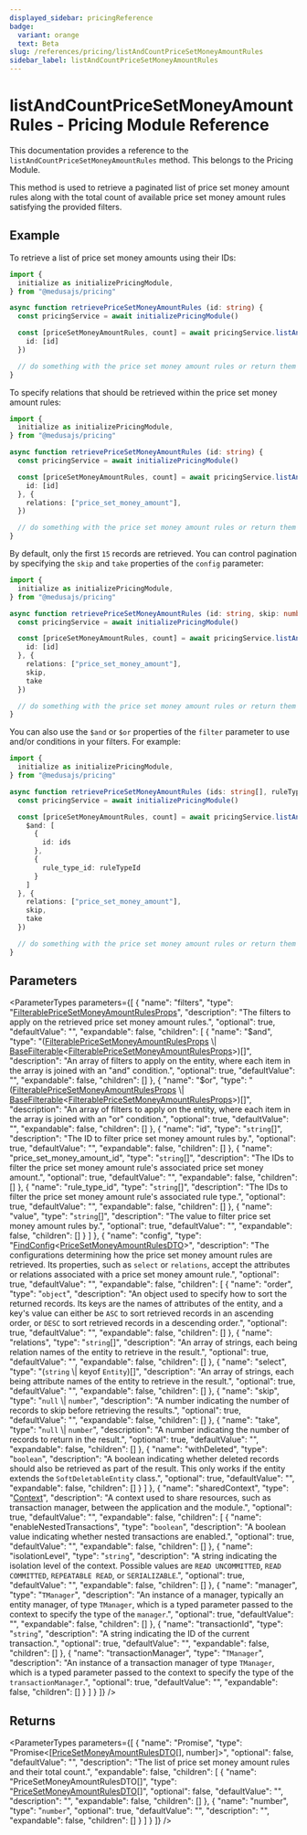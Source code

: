 ```yaml
---
displayed_sidebar: pricingReference
badge:
  variant: orange
  text: Beta
slug: /references/pricing/listAndCountPriceSetMoneyAmountRules
sidebar_label: listAndCountPriceSetMoneyAmountRules
---
```



# listAndCountPriceSetMoneyAmountRules - Pricing Module Reference

This documentation provides a reference to the `listAndCountPriceSetMoneyAmountRules` method. This belongs to the Pricing Module.

This method is used to retrieve a paginated list of price set money amount rules along with the total count of
available price set money amount rules satisfying the provided filters.

## Example

To retrieve a list of price set money amounts using their IDs:

```ts
import {
  initialize as initializePricingModule,
} from "@medusajs/pricing"

async function retrievePriceSetMoneyAmountRules (id: string) {
  const pricingService = await initializePricingModule()

  const [priceSetMoneyAmountRules, count] = await pricingService.listAndCountPriceSetMoneyAmountRules({
    id: [id]
  })

  // do something with the price set money amount rules or return them
}
```

To specify relations that should be retrieved within the price set money amount rules:

```ts
import {
  initialize as initializePricingModule,
} from "@medusajs/pricing"

async function retrievePriceSetMoneyAmountRules (id: string) {
  const pricingService = await initializePricingModule()

  const [priceSetMoneyAmountRules, count] = await pricingService.listAndCountPriceSetMoneyAmountRules({
    id: [id]
  }, {
    relations: ["price_set_money_amount"],
  })

  // do something with the price set money amount rules or return them
}
```

By default, only the first `15` records are retrieved. You can control pagination by specifying the `skip` and `take` properties of the `config` parameter:

```ts
import {
  initialize as initializePricingModule,
} from "@medusajs/pricing"

async function retrievePriceSetMoneyAmountRules (id: string, skip: number, take: number) {
  const pricingService = await initializePricingModule()

  const [priceSetMoneyAmountRules, count] = await pricingService.listAndCountPriceSetMoneyAmountRules({
    id: [id]
  }, {
    relations: ["price_set_money_amount"],
    skip,
    take
  })

  // do something with the price set money amount rules or return them
}
```

You can also use the `$and` or `$or` properties of the `filter` parameter to use and/or conditions in your filters. For example:

```ts
import {
  initialize as initializePricingModule,
} from "@medusajs/pricing"

async function retrievePriceSetMoneyAmountRules (ids: string[], ruleTypeId: string[], skip: number, take: number) {
  const pricingService = await initializePricingModule()

  const [priceSetMoneyAmountRules, count] = await pricingService.listAndCountPriceSetMoneyAmountRules({
    $and: [
      {
        id: ids
      },
      {
        rule_type_id: ruleTypeId
      }
    ]
  }, {
    relations: ["price_set_money_amount"],
    skip,
    take
  })

  // do something with the price set money amount rules or return them
}
```

## Parameters

<ParameterTypes parameters={[
  {
    "name": "filters",
    "type": "[FilterablePriceSetMoneyAmountRulesProps](../../interfaces/FilterablePriceSetMoneyAmountRulesProps.mdx)",
    "description": "The filters to apply on the retrieved price set money amount rules.",
    "optional": true,
    "defaultValue": "",
    "expandable": false,
    "children": [
      {
        "name": "$and",
        "type": "([FilterablePriceSetMoneyAmountRulesProps](../../interfaces/FilterablePriceSetMoneyAmountRulesProps.mdx) \\| [BaseFilterable](../../interfaces/BaseFilterable.mdx)&#60;[FilterablePriceSetMoneyAmountRulesProps](../../interfaces/FilterablePriceSetMoneyAmountRulesProps.mdx)&#62;)[]",
        "description": "An array of filters to apply on the entity, where each item in the array is joined with an \"and\" condition.",
        "optional": true,
        "defaultValue": "",
        "expandable": false,
        "children": []
      },
      {
        "name": "$or",
        "type": "([FilterablePriceSetMoneyAmountRulesProps](../../interfaces/FilterablePriceSetMoneyAmountRulesProps.mdx) \\| [BaseFilterable](../../interfaces/BaseFilterable.mdx)&#60;[FilterablePriceSetMoneyAmountRulesProps](../../interfaces/FilterablePriceSetMoneyAmountRulesProps.mdx)&#62;)[]",
        "description": "An array of filters to apply on the entity, where each item in the array is joined with an \"or\" condition.",
        "optional": true,
        "defaultValue": "",
        "expandable": false,
        "children": []
      },
      {
        "name": "id",
        "type": "`string`[]",
        "description": "The ID to filter price set money amount rules by.",
        "optional": true,
        "defaultValue": "",
        "expandable": false,
        "children": []
      },
      {
        "name": "price_set_money_amount_id",
        "type": "`string`[]",
        "description": "The IDs to filter the price set money amount rule's associated price set money amount.",
        "optional": true,
        "defaultValue": "",
        "expandable": false,
        "children": []
      },
      {
        "name": "rule_type_id",
        "type": "`string`[]",
        "description": "The IDs to filter the price set money amount rule's associated rule type.",
        "optional": true,
        "defaultValue": "",
        "expandable": false,
        "children": []
      },
      {
        "name": "value",
        "type": "`string`[]",
        "description": "The value to filter price set money amount rules by.",
        "optional": true,
        "defaultValue": "",
        "expandable": false,
        "children": []
      }
    ]
  },
  {
    "name": "config",
    "type": "[FindConfig](../../interfaces/FindConfig.mdx)&#60;[PriceSetMoneyAmountRulesDTO](../../interfaces/PriceSetMoneyAmountRulesDTO.mdx)&#62;",
    "description": "The configurations determining how the price set money amount rules are retrieved. Its properties, such as `select` or `relations`, accept the attributes or relations associated with a price set money amount rule.",
    "optional": true,
    "defaultValue": "",
    "expandable": false,
    "children": [
      {
        "name": "order",
        "type": "`object`",
        "description": "An object used to specify how to sort the returned records. Its keys are the names of attributes of the entity, and a key's value can either be `ASC` to sort retrieved records in an ascending order, or `DESC` to sort retrieved records in a descending order.",
        "optional": true,
        "defaultValue": "",
        "expandable": false,
        "children": []
      },
      {
        "name": "relations",
        "type": "`string`[]",
        "description": "An array of strings, each being relation names of the entity to retrieve in the result.",
        "optional": true,
        "defaultValue": "",
        "expandable": false,
        "children": []
      },
      {
        "name": "select",
        "type": "(`string` \\| keyof `Entity`)[]",
        "description": "An array of strings, each being attribute names of the entity to retrieve in the result.",
        "optional": true,
        "defaultValue": "",
        "expandable": false,
        "children": []
      },
      {
        "name": "skip",
        "type": "`null` \\| `number`",
        "description": "A number indicating the number of records to skip before retrieving the results.",
        "optional": true,
        "defaultValue": "",
        "expandable": false,
        "children": []
      },
      {
        "name": "take",
        "type": "`null` \\| `number`",
        "description": "A number indicating the number of records to return in the result.",
        "optional": true,
        "defaultValue": "",
        "expandable": false,
        "children": []
      },
      {
        "name": "withDeleted",
        "type": "`boolean`",
        "description": "A boolean indicating whether deleted records should also be retrieved as part of the result. This only works if the entity extends the `SoftDeletableEntity` class.",
        "optional": true,
        "defaultValue": "",
        "expandable": false,
        "children": []
      }
    ]
  },
  {
    "name": "sharedContext",
    "type": "[Context](../../interfaces/Context.mdx)",
    "description": "A context used to share resources, such as transaction manager, between the application and the module.",
    "optional": true,
    "defaultValue": "",
    "expandable": false,
    "children": [
      {
        "name": "enableNestedTransactions",
        "type": "`boolean`",
        "description": "A boolean value indicating whether nested transactions are enabled.",
        "optional": true,
        "defaultValue": "",
        "expandable": false,
        "children": []
      },
      {
        "name": "isolationLevel",
        "type": "`string`",
        "description": "A string indicating the isolation level of the context. Possible values are `READ UNCOMMITTED`, `READ COMMITTED`, `REPEATABLE READ`, or `SERIALIZABLE`.",
        "optional": true,
        "defaultValue": "",
        "expandable": false,
        "children": []
      },
      {
        "name": "manager",
        "type": "`TManager`",
        "description": "An instance of a manager, typically an entity manager, of type `TManager`, which is a typed parameter passed to the context to specify the type of the `manager`.",
        "optional": true,
        "defaultValue": "",
        "expandable": false,
        "children": []
      },
      {
        "name": "transactionId",
        "type": "`string`",
        "description": "A string indicating the ID of the current transaction.",
        "optional": true,
        "defaultValue": "",
        "expandable": false,
        "children": []
      },
      {
        "name": "transactionManager",
        "type": "`TManager`",
        "description": "An instance of a transaction manager of type `TManager`, which is a typed parameter passed to the context to specify the type of the `transactionManager`.",
        "optional": true,
        "defaultValue": "",
        "expandable": false,
        "children": []
      }
    ]
  }
]} />

## Returns

<ParameterTypes parameters={[
  {
    "name": "Promise",
    "type": "Promise&#60;[[PriceSetMoneyAmountRulesDTO](../../interfaces/PriceSetMoneyAmountRulesDTO.mdx)[], number]&#62;",
    "optional": false,
    "defaultValue": "",
    "description": "The list of price set money amount rules and their total count.",
    "expandable": false,
    "children": [
      {
        "name": "PriceSetMoneyAmountRulesDTO[]",
        "type": "[PriceSetMoneyAmountRulesDTO](../../interfaces/PriceSetMoneyAmountRulesDTO.mdx)[]",
        "optional": false,
        "defaultValue": "",
        "description": "",
        "expandable": false,
        "children": []
      },
      {
        "name": "number",
        "type": "`number`",
        "optional": true,
        "defaultValue": "",
        "description": "",
        "expandable": false,
        "children": []
      }
    ]
  }
]} />
